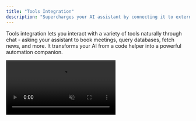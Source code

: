 ```yaml
---
title: "Tools Integration"
description: "Supercharges your AI assistant by connecting it to external services and platforms. "
---
```


Tools integration lets you interact with a variety of tools naturally through chat - asking your assistant to book meetings, query databases, fetch news, and more. It transforms your AI from a code helper into a powerful automation companion.

<video controls className="w-full aspect-video rounded-xl" autoPlay muted loop src="https://pub-85f40fb1901f44d59eed58ebbdf77a13.r2.dev/Screenity%20video%20-%20Oct%201%2C%202025%2C%204%2052%20PM.mp4" />

## Understanding Tools Integration

Tools Integration creates a bridge between your AI assistant and external services:

> "Instead of switching between apps, tell your AI assistant what you need—it handles the rest using your connected tools."

This feature turns conversational requests into real actions. When you connect a tool like Cal.com, you can simply tell your assistant "List my bookings on cal.com" and it will list your bookings through the integration. No need to leave your development environment or manually interact with external platforms.

---

## Accessing Tools Integration

Setting up tool connections is straightforward:

1. Navigate to **App Settings** in your sidebar
2. Find the **Tools Integration** section
3. Click **Connect Tools** to see available integrations
4. Select the tools you want to connect
5. Provide any required credentials or API keys
6. Save your configuration

Once connected, tools become immediately available to your AI assistant during development conversations.

<video controls className="w-full aspect-video rounded-xl" autoPlay muted loop src="https://pub-85f40fb1901f44d59eed58ebbdf77a13.r2.dev/Screenity%20video%20-%20Oct%201%2C%202025%2C%206%2050%20PM.mp4" />